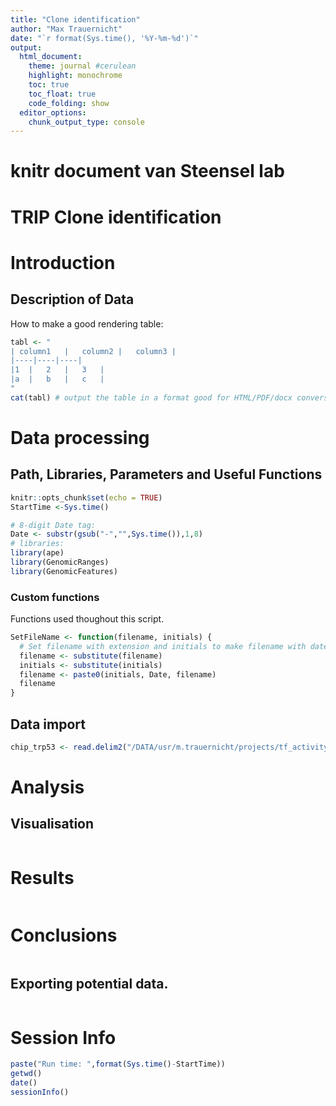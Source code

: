 ```yaml
---
title: "Clone identification"
author: "Max Trauernicht"
date: "`r format(Sys.time(), '%Y-%m-%d')`"
output: 
  html_document:
    theme: journal #cerulean
    highlight: monochrome
    toc: true
    toc_float: true
    code_folding: show
  editor_options:
    chunk_output_type: console
---
```


# knitr document van Steensel lab

# TRIP Clone identification

# Introduction

## Description of Data
How to make a good rendering table: 
```r
tabl <- "
| column1	|	column2	|	column3	|	
|----|----|----|
|1	|	2	|	3	|	
|a	|	b	|	c	|	
"
cat(tabl) # output the table in a format good for HTML/PDF/docx conversion
```

# Data processing
## Path, Libraries, Parameters and Useful Functions
```r
knitr::opts_chunk$set(echo = TRUE)
StartTime <-Sys.time()

# 8-digit Date tag:
Date <- substr(gsub("-","",Sys.time()),1,8) 
# libraries:
library(ape)
library(GenomicRanges)
library(GenomicFeatures)
```

### Custom functions
Functions used thoughout this script.
```r
SetFileName <- function(filename, initials) {
  # Set filename with extension and initials to make filename with date integrated.
  filename <- substitute(filename)
  initials <- substitute(initials)
  filename <- paste0(initials, Date, filename)
  filename
}
```


## Data import
```r
chip_trp53 <- read.delim2("/DATA/usr/m.trauernicht/projects/tf_activity_reporter/data/trp53_model/chip/GSM4189936_WTEB2P53_rep1_peaks.txt", header = T)
```

# Analysis


## Visualisation
```r
```

# Results
```r
```

# Conclusions
```r
```

## Exporting potential data. 
```r
```

# Session Info
```r
paste("Run time: ",format(Sys.time()-StartTime))
getwd()
date()
sessionInfo()
```

